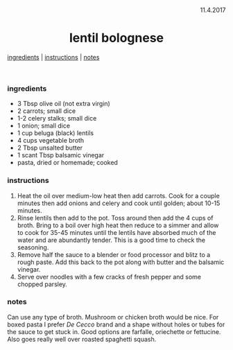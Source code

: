 <p align="right">11.4.2017</p>

<h1 align="center">lentil bolognese</h1>

<div align="center">
  <a href="#ingredients">ingredients</a> | 
  <a href="#instructions">instructions</a> | 
  <a href="#notes">notes</a>
</div>
<br>

### ingredients
- 3 Tbsp olive oil (not extra virgin)
- 2 carrots; small dice
- 1-2 celery stalks; small dice
- 1 onion; small dice
- 1 cup beluga (black) lentils
- 4 cups vegetable broth
- 2 Tbsp unsalted butter
- 1 scant Tbsp balsamic vinegar
- pasta, dried or homemade; cooked

### instructions
1. Heat the oil over medium-low heat then add carrots.  Cook for a couple minutes then add onions and celery and cook 
until golden; about 10-15 minutes.
2. Rinse lentils then add to the pot.  Toss around then add the 4 cups of broth.  Bring to a boil over high heat then 
reduce to a simmer and 
allow to cook for 35-45 minutes until the lentils have absorbed much of the water and are abundantly tender.  This is a 
good time to check the seasoning.
3. Remove half the sauce to a blender or food processor and blitz to a rough paste.  Add this back to the pot along with 
butter and the balsamic vinegar.
4. Serve over noodles with a few cracks of fresh pepper and some chopped parsley.

### notes
Can use any type of broth.  Mushroom or chicken broth would be nice. For boxed pasta I prefer *De Cecco* brand and a
shape without holes or tubes for the sauce to get stuck in.  Good options are farfalle, oriechette or fettucine.  Also
goes really well over roasted spaghetti squash.

